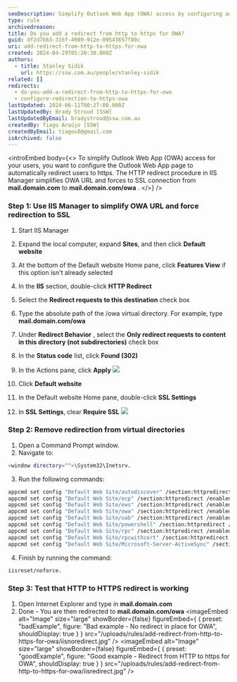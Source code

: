 ```yaml
---
seoDescription: Simplify Outlook Web App (OWA) access by configuring automatic redirects from HTTP to HTTPS for mail.domain.com.
type: rule
archivedreason:
title: Do you add a redirect from http to https for OWA?
guid: df2d7b63-316f-4989-912e-09543657f80c
uri: add-redirect-from-http-to-https-for-owa
created: 2024-04-29T05:20:30.000Z
authors:
  - title: Stanley Sidik
    url: https://ssw.com.au/people/stanley-sidik
related: []
redirects:
  - do-you-add-a-redirect-from-http-to-https-for-owa
  - configure-redirection-to-https-owa
lastUpdated: 2024-06-11T00:27:00.000Z
lastUpdatedBy: Brady Stroud [SSW]
lastUpdatedByEmail: bradystroud@ssw.com.au
createdBy: Tiago Araújo [SSW]
createdByEmail: tiagov8@gmail.com
isArchived: false
---
```


<introEmbed
  body={<>
To simplify Outlook Web App (OWA) access for your users, you want to configure the Outlook Web App page to automatically redirect users to https. The HTTP redirect procedure in IIS Manager simplifies OWA URL and forces to SSL connection from **mail&#46;domain&#46;com** to **mail&#46;domain&#46;com/owa** .
  </>}
/>
### Step 1: Use IIS Manager to simplify OWA URL and force redirection to SSL

1. Start IIS Manager
2. Expand the local computer, expand **Sites**, and then click **Default website**
3. At the bottom of the Default website Home pane, click **Features View** if this option isn't already selected
4. In the **IIS** section, double-click **HTTP Redirect**
5. Select the **Redirect requests to this destination** check box
6. Type the absolute path of the /owa virtual directory. For example, type **mail&#46;domain&#46;com/owa**
7. Under **Redirect Behavior** , select the **Only redirect requests to content in this directory (not subdirectories)** check box
8. In the **Status code** list, click **Found (302)**
9. In the Actions pane, click **Apply**
   ![](/uploads/rules/add-redirect-from-http-to-https-for-owa/OWARedirect.jpg)

10. Click **Default website**
11. In the Default website Home pane, double-click **SSL Settings**
12. In **SSL Settings**, clear **Require SSL**
    ![](/uploads/rules/add-redirect-from-http-to-https-for-owa/OWARedirect2.jpg)

### Step 2: Remove redirection from virtual directories

1. Open a Command Prompt window.
2. Navigate to:

```bash
<window directory="">\System32\Inetsrv.
```

3. Run the following commands:

```bash
appcmd set config "Default Web Site/autodiscover" /section:httpredirect /enabled:false -commit:apphost
appcmd set config "Default Web Site/ecp" /section:httpredirect /enabled:false -commit:apphost
appcmd set config "Default Web Site/ews" /section:httpredirect /enabled:false -commit:apphost
appcmd set config "Default Web Site/owa" /section:httpredirect /enabled:false -commit:apphost
appcmd set config "Default Web Site/oab" /section:httpredirect /enabled:false -commit:apphost
appcmd set config "Default Web Site/powershell" /section:httpredirect /enabled:false -commit:apphost
appcmd set config "Default Web Site/rpc" /section:httpredirect /enabled:false -commit:apphost
appcmd set config "Default Web Site/rpcwithcert" /section:httpredirect /enabled:false -commit:apphost
appcmd set config "Default Web Site/Microsoft-Server-ActiveSync" /section:httpredirect /enabled:false -commit:apphost
```

4. Finish by running the command:

```bash
iisreset/noforce.
```

### Step 3: Test that HTTP to HTTPS redirect is working

1. Open Internet Explorer and type in **mail&#46;domain&#46;com**
2. Done - You are then redirected to **mail&#46;domain&#46;com/owa**
<imageEmbed
  alt="Image"
  size="large"
  showBorder={false}
  figureEmbed={ {
    preset: "badExample",
    figure: "Bad example - No redirect in place for OWA",
    shouldDisplay: true
  } }
  src="/uploads/rules/add-redirect-from-http-to-https-for-owa/iisnoredirect.jpg"
/>
<imageEmbed
  alt="Image"
  size="large"
  showBorder={false}
  figureEmbed={ {
    preset: "goodExample",
    figure: "Good example - Redirect from HTTP to https for OWA",
    shouldDisplay: true
  } }
  src="/uploads/rules/add-redirect-from-http-to-https-for-owa/iisredirect.jpg"
/>
